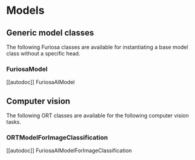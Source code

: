 <!--Copyright 2023 The HuggingFace Team. All rights reserved.

Licensed under the Apache License, Version 2.0 (the "License"); you may not use this file except in compliance with
the License. You may obtain a copy of the License at

http://www.apache.org/licenses/LICENSE-2.0

Unless required by applicable law or agreed to in writing, software distributed under the License is distributed on
an "AS IS" BASIS, WITHOUT WARRANTIES OR CONDITIONS OF ANY KIND, either express or implied. See the License for the
specific language governing permissions and limitations under the License.
-->

# Models

## Generic model classes

The following Furiosa classes are available for instantiating a base model class without a specific head.

### FuriosaModel

[[autodoc]] FuriosaAIModel

## Computer vision

The following ORT classes are available for the following computer vision tasks.

### ORTModelForImageClassification

[[autodoc]] FuriosaAIModelForImageClassification
